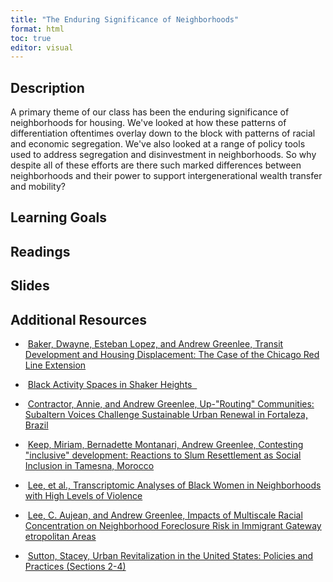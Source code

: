 ```yaml
---
title: "The Enduring Significance of Neighborhoods"
format: html
toc: true
editor: visual
---
```


## Description

A primary theme of our class has been the enduring significance of neighborhoods for housing. We\'ve looked at how these patterns of differentiation oftentimes overlay down to the block with patterns of racial and economic segregation. We\'ve also looked at a range of policy tools used to address segregation and disinvestment in neighborhoods. So why despite all of these efforts are there such marked differences between neighborhoods and their power to support intergenerational wealth transfer and mobility?

## Learning Goals

## Readings

## Slides

## Additional Resources

-    [Baker, Dwayne, Esteban Lopez, and Andrew Greenlee, Transit Development and Housing Displacement: The Case of the Chicago Red Line Extension](https://www.tandfonline.com/doi/full/10.1080/14036096.2017.1284155)

-    [Black Activity Spaces in Shaker Heights  ](https://www.tandfonline.com/doi/full/10.1080/26884674.2021.1972774)

```{=html}
<!-- -->
```
-    [Contractor, Annie, and Andrew Greenlee, Up-\"Routing\" Communities: Subaltern Voices Challenge Sustainable Urban Renewal in Fortaleza, Brazil](https://www.tandfonline.com/doi/full/10.1080/14036096.2017.1284155)

-    [Keep, Miriam, Bernadette Montanari, Andrew Greenlee, Contesting \"inclusive\" development: Reactions to Slum Resettlement as Social Inclusion in Tamesna, Morocco](https://www.sciencedirect.com/science/article/pii/S0264275121002286)

-    [Lee, et al., Transcriptomic Analyses of Black Women in Neighborhoods with High Levels of Violence](https://www.sciencedirect.com/science/article/pii/S0306453021000482)

-    [Lee, C. Aujean, and Andrew Greenlee, Impacts of Multiscale Racial Concentration on Neighborhood Foreclosure Risk in Immigrant Gateway etropolitan Areas](https://journals.sagepub.com/doi/abs/10.1111/cico.12478)

-    [Sutton, Stacey, Urban Revitalization in the United States: Policies and Practices (Sections 2-4)](https://uofi.box.com/s/ea307xgwlws48lu97msi9cqbjo8yfjr9)
